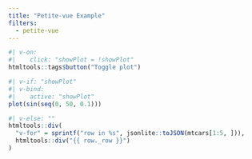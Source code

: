 ```yaml
---
title: "Petite-vue Example"
filters:
  - petite-vue
---
```


:::{v-scope="{ showPlot: false }"}

```r
#| v-on:
#|    click: "showPlot = !showPlot"
htmltools::tags$button("Toggle plot")
```


```r
#| v-if: "showPlot"
#| v-bind:
#|    active: "showPlot"
plot(sin(seq(0, 50, 0.1)))
```

```r
#| v-else: ""
htmltools::div(
  "v-for" = sprintf("row in %s", jsonlite::toJSON(mtcars[1:5, ])),
  htmltools::div("{{ row._row }}")
)
```

:::